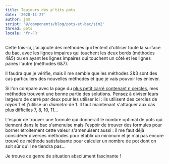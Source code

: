 ```yaml
---
title: Toujours des p'tits pots
date: '2020-11-27'
author: jmm
script: '@/components/blog/pots-et-bac/sim2'
thread: pots
locale: 'fr-FR'
---
```



Cette fois-ci, j'ai ajouté des méthodes qui tentent d'utiliser toute la surface
du bac, avec les lignes impaires qui touchent les deux bords (méthodes 4&5) ou
en ayant les lignes impaires qui touchent un côté et les lignes paires l'autre
(méthodes 6&7).

Il faudra que je vérifie, mais il me semble que les méthodes 2&3 sont des cas
particuliers des nouvelles méthodes et que je vais pouvoir les enlever.

Si l'on compare avec la page du [plus petit carré contenant n cercles](https://fr.m.wikipedia.org/wiki/Empilement_de_cercles_dans_un_carr%C3%A9), mes méthodes trouvent une bonne
partie des solutions. Pensez à diviser leurs largeurs de carré par deux pour les
utiliser ici : ils utilisent des cercles de _rayon_ 1 et j'utilise un _diamètre_
de 1. Il faut maintenant s'attaquer aux cas plus difficiles 7, 8, 10, 11...

L'espoir de trouver une formule qui donnerait le nombre optimal de pots qui
tiennent dans le bac s'amenuise mais l'espoir de trouver des formules pour
borner étroitement cette valeur s'amenuisent aussi : il me faut déjà considérer
diverses méthodes pour établir un minimum et je n'ai pas encore trouvé de
méthode satisfaisante pour calculer un nombre de pot dont on soit sûr qu'il ne
tiendra pas...

Je trouve ce genre de situation absolument fascinante !

<Simul2/>

